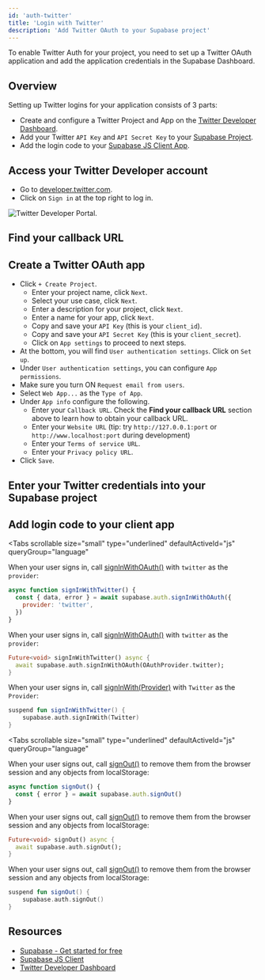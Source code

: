 ```yaml
---
id: 'auth-twitter'
title: 'Login with Twitter'
description: 'Add Twitter OAuth to your Supabase project'
---
```


To enable Twitter Auth for your project, you need to set up a Twitter OAuth application and add the application credentials in the Supabase Dashboard.

## Overview

Setting up Twitter logins for your application consists of 3 parts:

- Create and configure a Twitter Project and App on the [Twitter Developer Dashboard](https://developer.twitter.com/en/portal/dashboard).
- Add your Twitter `API Key` and `API Secret Key` to your [Supabase Project](https://supabase.com/dashboard).
- Add the login code to your [Supabase JS Client App](https://github.com/supabase/supabase-js).

## Access your Twitter Developer account

- Go to [developer.twitter.com](https://developer.twitter.com).
- Click on `Sign in` at the top right to log in.

![Twitter Developer Portal.](/docs/img/guides/auth-twitter/twitter-portal.png)

## Find your callback URL

<SocialProviderSetup provider="Twitter" />

## Create a Twitter OAuth app

- Click `+ Create Project`.
  - Enter your project name, click `Next`.
  - Select your use case, click `Next`.
  - Enter a description for your project, click `Next`.
  - Enter a name for your app, click `Next`.
  - Copy and save your `API Key` (this is your `client_id`).
  - Copy and save your `API Secret Key` (this is your `client_secret`).
  - Click on `App settings` to proceed to next steps.
- At the bottom, you will find `User authentication settings`. Click on `Set up`.
- Under `User authentication settings`, you can configure `App permissions`.
- Make sure you turn ON `Request email from users`.
- Select `Web App...` as the `Type of App`.
- Under `App info` configure the following.
  - Enter your `Callback URL`. Check the **Find your callback URL** section above to learn how to obtain your callback URL.
  - Enter your `Website URL` (tip: try `http://127.0.0.1:port` or `http://www.localhost:port` during development)
  - Enter your `Terms of service URL`.
  - Enter your `Privacy policy URL`.
- Click `Save`.

## Enter your Twitter credentials into your Supabase project

<SocialProviderSettingsSupabase provider="Twitter" />

## Add login code to your client app

<Tabs
  scrollable
  size="small"
  type="underlined"
  defaultActiveId="js"
  queryGroup="language"
>
<TabPanel id="js" label="JavaScript">

<CreateClientSnippet />

When your user signs in, call [signInWithOAuth()](/docs/reference/javascript/auth-signinwithoauth) with `twitter` as the `provider`:

```js
async function signInWithTwitter() {
  const { data, error } = await supabase.auth.signInWithOAuth({
    provider: 'twitter',
  })
}
```

</TabPanel>
<TabPanel id="flutter" label="Flutter">

When your user signs in, call [signInWithOAuth()](/docs/reference/dart/auth-signinwithoauth) with `twitter` as the `provider`:

```dart
Future<void> signInWithTwitter() async {
  await supabase.auth.signInWithOAuth(OAuthProvider.twitter);
}
```

</TabPanel>
<TabPanel id="kotlin" label="Kotlin">

When your user signs in, call [signInWith(Provider)](/docs/reference/kotlin/auth-signinwithoauth) with `Twitter` as the `Provider`:

```kotlin
suspend fun signInWithTwitter() {
	supabase.auth.signInWith(Twitter)
}
```

</TabPanel>
</Tabs>

<OAuthPkceFlow />

<Tabs
  scrollable
  size="small"
  type="underlined"
  defaultActiveId="js"
  queryGroup="language"
>
<TabPanel id="js" label="JavaScript">

When your user signs out, call [signOut()](/docs/reference/javascript/auth-signout) to remove them from the browser session and any objects from localStorage:

```js
async function signOut() {
  const { error } = await supabase.auth.signOut()
}
```

</TabPanel>
<TabPanel id="flutter" label="Flutter">

When your user signs out, call [signOut()](/docs/reference/dart/auth-signout) to remove them from the browser session and any objects from localStorage:

```dart
Future<void> signOut() async {
  await supabase.auth.signOut();
}
```

</TabPanel>
<TabPanel id="kotlin" label="Kotlin">

When your user signs out, call [signOut()](/docs/reference/kotlin/auth-signout) to remove them from the browser session and any objects from localStorage:

```kotlin
suspend fun signOut() {
	supabase.auth.signOut()
}
```

</TabPanel>
</Tabs>

## Resources

- [Supabase - Get started for free](https://supabase.com)
- [Supabase JS Client](https://github.com/supabase/supabase-js)
- [Twitter Developer Dashboard](https://developer.twitter.com/en/portal/dashboard)
